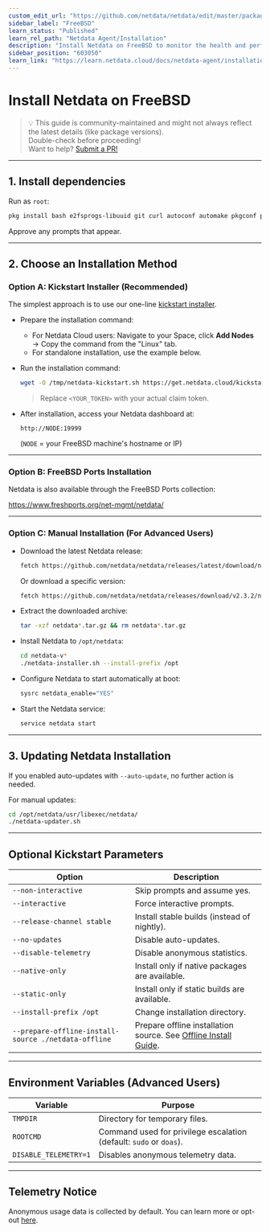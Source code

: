 ```yaml
---
custom_edit_url: "https://github.com/netdata/netdata/edit/master/packaging/installer/methods/freebsd.md"
sidebar_label: "FreeBSD"
learn_status: "Published"
learn_rel_path: "Netdata Agent/Installation"
description: "Install Netdata on FreeBSD to monitor the health and performance of bare metal or VMs with thousands of real-time, per-second metrics."
sidebar_position: "603050"
learn_link: "https://learn.netdata.cloud/docs/netdata-agent/installation/freebsd"
---
```


# Install Netdata on FreeBSD

> 💡 This guide is community-maintained and might not always reflect the latest details (like package versions).  
> Double-check before proceeding!  
> Want to help? [Submit a PR!](/docs/netdata-agent/installation/freebsd)

---

## 1. Install dependencies

Run as `root`:

```bash
pkg install bash e2fsprogs-libuuid git curl autoconf automake pkgconf pidof liblz4 libuv json-c cmake gmake
```

Approve any prompts that appear.

---

## 2. Choose an Installation Method

### Option A: Kickstart Installer (Recommended)

The simplest approach is to use our one-line [kickstart installer](/docs/netdata-agent/installation/linux).

- Prepare the installation command:
    - For Netdata Cloud users: Navigate to your Space, click **Add Nodes** → Copy the command from the "Linux" tab.
    - For standalone installation, use the example below.

- Run the installation command:
   ```bash
   wget -O /tmp/netdata-kickstart.sh https://get.netdata.cloud/kickstart.sh && sh /tmp/netdata-kickstart.sh --claim-token <YOUR_TOKEN> --claim-url https://app.netdata.cloud
   ```
  > Replace `<YOUR_TOKEN>` with your actual claim token.

- After installation, access your Netdata dashboard at:

   ```
   http://NODE:19999
   ```

  (`NODE` = your FreeBSD machine's hostname or IP)

---

### Option B: FreeBSD Ports Installation

Netdata is also available through the FreeBSD Ports collection:

https://www.freshports.org/net-mgmt/netdata/

---

### Option C: Manual Installation (For Advanced Users)

- Download the latest Netdata release:

   ```bash
   fetch https://github.com/netdata/netdata/releases/latest/download/netdata-latest.tar.gz
   ```

  Or download a specific version:

   ```bash
   fetch https://github.com/netdata/netdata/releases/download/v2.3.2/netdata-v2.3.2.tar.gz
   ```

- Extract the downloaded archive:

   ```bash
   tar -xzf netdata*.tar.gz && rm netdata*.tar.gz
   ```

- Install Netdata to `/opt/netdata`:

   ```bash
   cd netdata-v*
   ./netdata-installer.sh --install-prefix /opt
   ```

- Configure Netdata to start automatically at boot:

   ```bash
   sysrc netdata_enable="YES"
   ```

- Start the Netdata service:

   ```bash
   service netdata start
   ```

---

## 3. Updating Netdata Installation

If you enabled auto-updates with `--auto-update`, no further action is needed.

For manual updates:

```bash
cd /opt/netdata/usr/libexec/netdata/
./netdata-updater.sh
```

---

## Optional Kickstart Parameters

| Option                                               | Description                                                                                                |
|------------------------------------------------------|------------------------------------------------------------------------------------------------------------|
| `--non-interactive`                                  | Skip prompts and assume yes.                                                                               |
| `--interactive`                                      | Force interactive prompts.                                                                                 |
| `--release-channel stable`                           | Install stable builds (instead of nightly).                                                                |
| `--no-updates`                                       | Disable auto-updates.                                                                                      |
| `--disable-telemetry`                                | Disable anonymous statistics.                                                                              |
| `--native-only`                                      | Install only if native packages are available.                                                             |
| `--static-only`                                      | Install only if static builds are available.                                                               |
| `--install-prefix /opt`                              | Change installation directory.                                                                             |
| `--prepare-offline-install-source ./netdata-offline` | Prepare offline installation source. See [Offline Install Guide](/docs/netdata-agent/installation/linux/offline-systems). |

---

## Environment Variables (Advanced Users)

| Variable              | Purpose                                                            |
|-----------------------|--------------------------------------------------------------------|
| `TMPDIR`              | Directory for temporary files.                                     |
| `ROOTCMD`             | Command used for privilege escalation (default: `sudo` or `doas`). |
| `DISABLE_TELEMETRY=1` | Disables anonymous telemetry data.                                 |

---

## Telemetry Notice

Anonymous usage data is collected by default. You can learn more or opt-out [here](/docs/netdata-agent/anonymous-telemetry-events).
